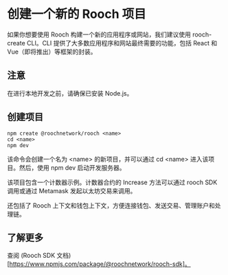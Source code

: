 # 创建一个新的 Rooch 项目

如果你想要使用 Rooch 构建一个新的应用程序或网站，我们建议使用 rooch-create CLI。CLI 提供了大多数应用程序和网站最终需要的功能，包括 React 和 Vue（即将推出）等框架的封装。

## 注意

在进行本地开发之前，请确保已安装 Node.js。

## 创建项目

```shell
npm create @roochnetwork/rooch <name>
cd <name>
npm dev
```

该命令会创建一个名为 &lt;name&gt; 的新项目，并可以通过 cd &lt;name&gt; 进入该项目。然后，使用 npm dev 启动开发服务器。

该项目包含一个计数器示例。计数器合约的 Increase 方法可以通过 rooch SDK 调用或通过 Metamask 发起以太坊交易来调用。

还包括了 Rooch 上下文和钱包上下文，方便连接钱包、发送交易、管理账户和处理链。

## 了解更多

查阅 (Rooch SDK 文档) [https://www.npmjs.com/package/@roochnetwork/rooch-sdk]。
